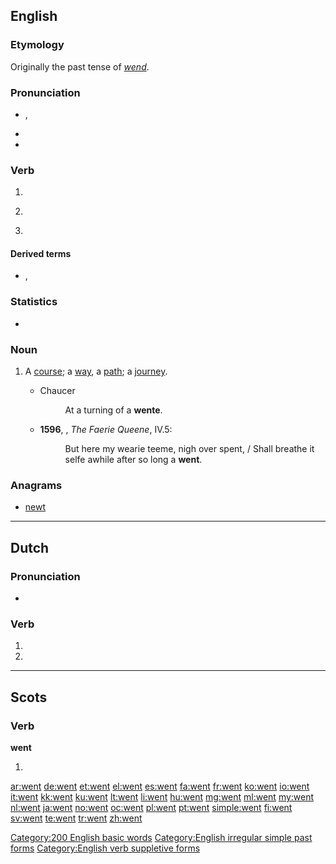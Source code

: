 ==English==

===Etymology===
Originally the past tense of ''[[wend]]''.

===Pronunciation===
* {{IPA|/wɛnt/}}, {{X-SAMPA|/wEnt/}}
* {{audio|en-us-went.ogg|Audio (US)}}
* {{rhymes|ɛnt}}

===Verb===
{{en-verb form}}

# {{simple past of|go}}
# {{context|nonstandard|lang=en}} {{past participle of|go|lang=en}}
# {{context|archaic|lang=en}} {{en-past of|wend}}

====Derived terms====
* {{l|en|wentest}}, {{l|en|wenteth}} {{qualifier|both archaic}}

===Statistics===
* {{rank|every|think|life|131|went|back|under|same}}

===Noun===
{{en-noun}}

# {{context|obsolete|lang=en}} A [[course]]; a [[way]], a [[path]]; a [[journey]].
#* Chaucer
#*: At a turning of a '''wente'''.
#*'''1596''', {{w|Edmund Spenser}}, ''The Faerie Queene'', IV.5:
#*:But here my wearie teeme, nigh over spent, / Shall breathe it selfe awhile after so long a '''went'''.

===Anagrams===
* [[newt]]

[[Category:200 English basic words]]
[[Category:English irregular simple past forms]]
[[Category:English verb suppletive forms]]

----

==Dutch==

===Pronunciation===
* {{rhymes|ɛnt|lang=nl}}

===Verb===
{{head|nl}}

# {{nl-verb form of|p=23|n=sg|t=pres|m=ind|wennen}}
# {{nl-verb form of|n=pl|m=imp|wennen}}

----

==Scots==

===Verb===
'''went'''

# {{simple past of|gan|lang=sco}}

[[ar:went]]
[[de:went]]
[[et:went]]
[[el:went]]
[[es:went]]
[[fa:went]]
[[fr:went]]
[[ko:went]]
[[io:went]]
[[it:went]]
[[kk:went]]
[[ku:went]]
[[lt:went]]
[[li:went]]
[[hu:went]]
[[mg:went]]
[[ml:went]]
[[my:went]]
[[nl:went]]
[[ja:went]]
[[no:went]]
[[oc:went]]
[[pl:went]]
[[pt:went]]
[[simple:went]]
[[fi:went]]
[[sv:went]]
[[te:went]]
[[tr:went]]
[[zh:went]]